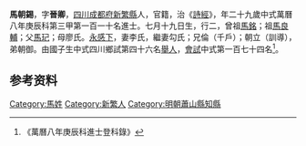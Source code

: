 {{明清人物信息框
| 姓名 = 馬朝錫
| 原名 =
| 圖片名稱= 
| 圖片大小 =
| 圖片說明 = 
| 最高職務 =
| 國家 = 大明 
| 爵位 =
| 籍貫 = [[四川|四川]][[成都府|成都府]][[新繁縣|新繁縣]]
| 族裔 = 
| 旗籍 = 
| 字號 = 
| 諡號 =
| 出生日期 = 七月十九日
| 出生地點 =
| 逝世日期 = 
| 逝世地點 =
| 墓葬 =
| 配偶 = 李氏、勾氏
| 親屬 = 曾祖[[馬銘|馬銘]]，祖[[馬良輔|馬良輔]]，父[[馬玘|馬玘]]，母廖氏
| 出身 =
* 萬曆八年庚辰科進士
| 經歷 =
| 著作 =  
*
*
*
}}
'''馬朝錫'''{{BD|1552年||？年||}}，字'''晉卿'''，[[四川|四川]][[成都府|成都府]][[新繁縣|新繁縣]]人，官籍，治《[[詩經|詩經]]》，年二十九歲中式萬曆八年庚辰科第三甲第一百一十名進士。七月十九日生，行二，曾祖[[馬銘|馬銘]]；祖[[馬良輔|馬良輔]]；父[[馬玘|馬玘]]；母廖氏。[[永感下|永感下]]，妻李氏，繼妻勾氏；兄倫（千戶）；朝立（訓導），弟朝御。由國子生中式四川鄉試第四十六名[[舉人|舉人]]，[[會試|會試]]中式第一百七十四名<ref>《萬曆八年庚辰科進士登科錄》</ref>。

== 参考资料 ==
{{reflist}}

{{start box}}
{{s-off}}
{{s-before|[[陸承憲|陸承憲]]}}
{{s-title|明朝蕭山縣知縣|1580年－1584年}}
{{s-after|[[劉會|劉會]]}}
{{end box}}

{{萬曆八年庚辰科殿试金榜}}

{{Authority control}}

{{DEFAULTSORT:}}
[[Category:馬姓|Category:馬姓]]
[[Category:新繁人|Category:新繁人]]
[[Category:明朝蕭山縣知縣|Category:明朝蕭山縣知縣]]


{{明朝人物小作品}}